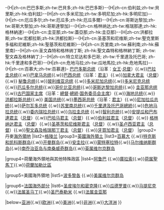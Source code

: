 -{H|zh-cn:巴巴多斯;zh-tw:巴貝多;zh-hk:巴巴多斯}--{H|zh-cn:伯利兹;zh-tw:貝里斯;zh-hk:伯利玆}--{H|zh-cn:多米尼加;zh-tw:多明尼加;zh-hk:多明尼加}--{H|zh-cn:厄瓜多尔;zh-tw:厄瓜多;zh-hk:厄瓜多爾}--{H|zh-cn:哥斯达黎加;zh-tw:哥斯大黎加;zh-hk:哥斯達黎加}--{H|zh-cn:格林纳达;zh-tw:格瑞那達;zh-hk:格林納達}--{H|zh-cn:圭亚那;zh-tw:蓋亞那;zh-hk:圭亞那}--{H|zh-cn:洪都拉斯;zh-tw:宏都拉斯;zh-hk:洪都拉斯}--{H|zh-cn:圣基茨和尼维斯;zh-tw:聖克里斯多福和尼維斯;zh-hk:聖基茨和尼維斯}--{H|zh-cn:苏里南;zh-tw:蘇利南;zh-hk:蘇里南}--{H|zh-cn:圣文森特和格林纳丁斯; zh-hk:聖文森特和格林納丁斯; zh-tw:聖文森及格林納丁;}--{H|zh-cn:特立尼达和多巴哥; zh-tw:千里達及托巴哥; zh-hk:千里達和多巴哥}--{H|zh-cn:危地马拉;zh-tw:瓜地馬拉;zh-hk:危地馬拉}--{H|zh-cn:百慕大;zh-tw:百慕達}-
{{Navbox
|name       = 美洲国家元首
|state      = {{{state|autocollapse}}}
|title      = [[美洲]]各國[[國家元首]]
|image      = 

|group1=[[主权国家列表|主權國家]]
|list1={{Nowrap begin}}[[阿根廷总统]]{{.w}}[[巴巴多斯总统]]（沿革：[[巴貝多女王|女王]]·[[巴貝多總督|总督]]）{{.w}}[[巴拉圭总统]]{{.w}}[[巴拿马总统]]{{.w}}[[巴西总统]]（沿革：[[巴西君主列表|君主]]）</small>{{.w}}[[加拿大君主]]（[[加拿大總督|总督]]）{{.w}} [[秘鲁总统列表|秘鲁总统]]{{.w}}[[玻利维亚总统]] {{.w}}[[多米尼加总统]]{{.w}}[[多米尼克总统]]{{.w}}[[厄瓜多尔总统]]{{.w}}[[哥伦比亚总统]]{{.w}}[[哥斯达黎加总统]]{{.w}} [[圭亚那总统]]{{.w}}[[古巴共和国主席|古巴国家主席]]（沿革：[[古巴國家元首列表|總督]]·[[古巴共和国主席|總統]]·[[古巴国务委员会主席|国务委员会主席]]）{{.w}}[[海地国家元首列表|海地总统]]{{.w}}[[洪都拉斯总统]]{{.w}} [[美国总统]]{{.w}}[[墨西哥总统]]（沿革：[[墨西哥君主列表|君主]]）{{.w}}[[尼加拉瓜总统]]{{.w}}[[萨尔瓦多总统]] {{.w}}[[苏里南总统]]{{.w}}[[千里達及托巴哥總統]]{{.w}}[[危地马拉总统]]{{.w}}[[委内瑞拉总统]]{{.w}}[[乌拉圭总统]] {{.w}}[[智利总统]]{{.w}}[[安提瓜和巴布達君主]]（[[安地卡及巴布達總督|总督]]）{{.w}}[[巴哈马君主]]（[[巴哈馬總督|总督]]）{{.w}}[[伯利兹君主]]（[[貝里斯總督|总督]]）{{.w}} [[格林纳达君主]]（[[格林纳达总督|总督]]）{{.w}}[[圣基茨和尼维斯君主]]（[[聖克里斯多福及尼維斯總督|总督]]）{{.w}}[[圣卢西亚君主]]（[[圣卢西亚总督|总督]]）{{.w}}[[聖文森及格瑞那丁君主]]（[[聖文森及格瑞那丁總督|总督]]）{{.w}}[[牙買加君主]]（[[牙買加總督|总督]]）{{Nowrap end}}
|group2=丹麥[[属地|海外領地]]
|list2={{Nowrap begin}}[[丹麦君主列表|格陵兰]] {{Nowrap end}} 
|group3=[[英國海外領土]]
|list3={{Nowrap begin}}[[英国君主|百慕大]] {{.w}}[[英国君主|特克斯和凯科斯群岛]]{{.w}}[[英国君主|开曼群岛]]{{.w}}[[英国君主|安圭拉]]{{.w}}[[英国君主|蒙特塞拉特]]{{.w}}[[英国君主|马尔维纳斯群岛]]{{.w}}[[英国君主|南乔治亚岛与南桑威奇群岛]]{{.w}}[[英国君主|英属维尔京群岛]] {{Nowrap end}} 

|group4=荷蘭海外領地與其他特殊政區
|list4={{Nowrap begin}}[[荷兰君主列表|阿鲁巴]] {{.w}}[[荷兰君主列表|庫拉索]]{{.w}}[[荷兰君主列表|荷属聖馬丁]]{{.w}}[[荷兰君主列表|荷蘭加勒比區]] {{Nowrap end}} 

|group5=美國海外領地
|list5={{Nowrap begin}}[[美国总统|波多黎各]] {{.w}}[[美国总统|美属维尔京群岛]] {{Nowrap end}} 

|group6=[[法国海外部分]]
|list6={{Nowrap begin}}[[法国总统|圣皮埃尔和密克隆]]{{.w}}[[法国总统|瓜德罗普]]{{.w}}[[法国总统|马提尼克]]{{.w}}[[法国总统|法属圣马丁]]{{.w}}[[法国总统|圣巴泰勒米]] {{.w}}[[法国总统|法属圭亚那]] {{Nowrap end}} 

|below=[[模板:亚洲国家元首|亚洲]]{{.w}}[[模板:欧洲国家元首|欧洲]]{{.w}}[[模板:美洲国家元首|美洲]]{{.w}}[[模板:非洲国家元首|非洲]]{{.w}}[[模板:大洋洲国家元首|大洋洲]]
}}<noinclude>
[[Category:美洲政治人物模板|{{PAGENAME}}]]
[[Category:国家元首导航模板|{{PAGENAME}}]]
</noinclude>